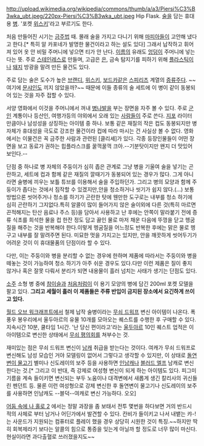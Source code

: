 http://upload.wikimedia.org/wikipedia/commons/thumb/a/a3/Piersi%C3%B3wka_ubt.jpeg/220px-Piersi%C3%B3wka_ubt.jpeg
Hip Flask. [[술]]을 담는 휴대용 [[병]]. '포켓 [[위스키]]'라고 부르기도 한다.

처음 만들어진 시기는 [[금주법]] 때. 몰래 술을 가지고 다니기 위해 [[마피아]]들이 고안해 냈다고 한다.[* 특히 알 카포네가 발명한 물건이라고 하는 설도 있다] 
그래서 납작하고 휘어져 있어 옷 안 비밀 주머니에 넣으면 티가 안 난다. [[이름]]의 유래도 [[엉덩이]] 주머니에 넣는다는 뜻. 
주로 [[스테인레스]]로 만들며, 고급은 [[은]], 금속 탐지기를 피하기 위해 [[플라스틱]]이나 [[돼지]] 방광을 말려 만든 물건도 있다. 

주로 담는 술은 도수가 높은 [[브랜디]], [[위스키]], [[보드카]]같은 [[스피리츠]] 계열의 [[증류주]]다. ~~여기에 [[문샤인]]도 끼지 않았을까?~~ 
때문에 이들 종류의 술 세트에 이 병이 같이 동봉되어 있는 것을 자주 접할 수 있다.

서양 영화에서 이것을 주머니에서 꺼내 [[병나발]]을 부는 장면을 자주 볼 수 있다. 주로 [[군인]] 계통이나 등산인, 여행가등의 야외에서 오래 있는 [[사람]]들이 주로 쓴다. [[지포]] 라이터 만큼이나 남성성을 상징하는 아이템 중 하나. 보통 같은 재질의 작은 컵도 동봉되지만 병 자체가 휴대성을 극도로 강조한 물건이라 컵에 따라 마시는 건 사실상 볼 수 없다. 영화에서는 이물건은 꼭 금주한 사람과 관련된 [클리셰]가 있다. 각종 등장인물들이 어떤 장면을 보고 동료가 권하는 힙플라스크를 꿀꺽꿀꺽 크아.--기분탓이지만 왠지 더 맛있어 보인다.--

단점 중 하나로 병 자체의 주둥이가 심히 좁은 관계로 그냥 병을 기울여 술을 넣기는 곤란하고, 세트에 컵과 함께 같은 재질의 깔때기가 동봉되어 있는 경우가 많다. 그게 아니라면 술병에 끼우는 보틀 튜브를 이용해서 술을 주입하던가. 그리고 병의 모양과 함께 주둥이가 좁다는 것에서 짐작할 수 있겠지만,안을 청소하거나 씻기가 쉽지 않다.(...) 보통 방법으론 씻어주거나 청소를 하기가 곤란한 탓에 웬만한 도구로는 내부를 청소 하기에 심히 곤란하기 그지없다.특히 알콜이 많이 들어가지 않은 술이외에 다른 것(특히 마르면 끈적해지는 탄산 음료나 주스 등)을 담아서 사용하고 난 후에는 안쪽이 말라붙기 전에 증류 식초를 희석한 물을 컵 한잔 정도 담고 끓인 물로 마저 채운 다음에 뚜껑을 닫고 헹굼질을 해주는 것을 반복해야 한다.이렇게 헹굼질을 어느정도 반복한 후에는 맑은 물로 헹구고 내부를 잘 말려주면 된다. 미묘한 멋을 가지고는 있지만, 안을 깨끗하게 씻어두기가 어려운 것이 이 휴대물품의 단점이라 할 수 있다.

다만, 이는 주둥이와 병을 분리할 수 없는 경우에 한하며 제품에 따라서는 주둥이와 병을 떼놓는 것이 가능하여 청소 하기가 아주 쉬운 경우도 있다.다만 이런 제품은 질이 좋지 않거나 혹은 잘못 다뤄서 분리가 되면 내용물이 흘러 넘치는 사태가 생기는 단점도 있다.


[[소주]] 소형 병 중에 [[참이슬]]과 [[처음처럼]]이 이 용기 모양의 병에 담긴 200ml 포켓 모델을 팔고 있다. '''그리고 세월이 흘러 이 제품들은 주류 반입이 금지된 장소에서 요긴하게 쓰이고 있다.'''

[[월드 오브 워크래프트]]에서 철제 납작 술병이라는 [[무쇠 드워프]] 변신 아이템이 나온다. 폭풍우 봉우리에서 울두아르의 유물 10개를 모아오는 퀘스트를 수행한 후 구매할 수 있다. 지속시간 10분, 쿨타임 1시간. '난 당신 편이라고'라는 [[울두아르]] 10인 퀘스트 업적은 이 아이템으로 변신한 상태에서 [[무쇠 평의회]]를 쳐부수는 것.

재미있는 점은 무쇠 드워프 변신이 [[남캐]] 취급을 받는다는 것이다. 여캐가 무쇠 드워프로 변신해도 남성 모습인 거야 모델링이 없어서 그렇다고 생각할 수 있지만, 이 상태로 [[돌연변이 물고기]] 별미나 신도레이의 보주 등을 사용하면 [[인남캐]]나 [[블러드 엘프]] 남캐로 변신한다는 것.[* 그리고 이 반대, 즉 강제로 여성형 변신이 되게 하는 아이템도 있다. 피그미 기름을 계속 들이키면 변신되는 부두 노움이나 대격변에서 새롭게 생긴 칼리사의 귀신들린 펜던트 등. 물론 이런 여성형으로 강제 변신한 후 돌연변이 물고기나 신도레이의 보주를 사용하면 인남캐도 --블덕--여캐로 변신 가능하다. 오오]
 
[[어둠 속에 나 홀로 2]] 에서는 정말 과장을 좀 보태서  전투 몇번을 하다보면 거의 반드시 적의 사체로 부터 남거나 어딘가에서 발견할 수 있다. 칸비가 들이키고 나서 내뱉는 캬-! 는 사운드가 지원되는 컴퓨터로 플레이 했을 경우 상당히 시원한 것이 특징.~~하지만 딱히 회복제라기 보다는 알콜의 힘으로 통증을 잊는게 아닐까 할 정도로 너무 많이 마신다.현실이라면 과다출혈로 쓰러졌을지도~~
